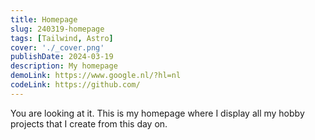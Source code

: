 ```yaml
---
title: Homepage
slug: 240319-homepage
tags: [Tailwind, Astro]
cover: './_cover.png'
publishDate: 2024-03-19
description: My homepage
demoLink: https://www.google.nl/?hl=nl
codeLink: https://github.com/
---
```

You are looking at it. This is my homepage where I display all my hobby projects that I create from this day on. 